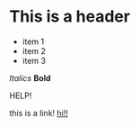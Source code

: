 # This is a header

- item 1
- item 2 
- item 3

*Italics*
**Bold**

HELP!

this is a link! [hi!!](https://www.youtube.com)